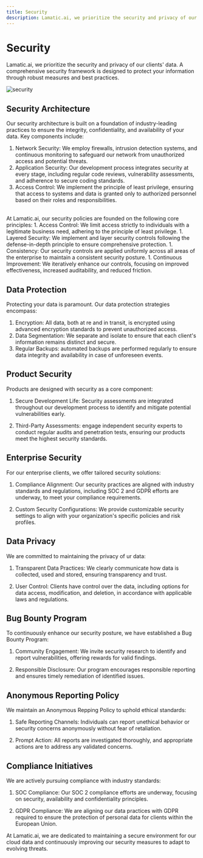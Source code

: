 ```yaml
---
title: Security
description: Lamatic.ai, we prioritize the security and privacy of our clients' data. 
---
```


# Security
Lamatic.ai, we prioritize the security and privacy of our clients' data. A comprehensive security framework is designed to protect your information through robust measures and best practices.


![security](./img/security.png)

## Security Architecture
Our security architecture is built on a foundation of industry-leading practices to ensure the integrity, confidentiality, and availability of your data. Key components include:
1. Network Security: We employ firewalls, intrusion detection systems, and continuous monitoring to safeguard our network from unauthorized access and potential threats.
1. Application Security: Our development process integrates security at every stage, including regular code reviews, vulnerability assessments, and adherence to secure coding standards.
1. Access Control: We implement the principle of least privilege, ensuring that access to systems and data is granted only to authorized personnel based on their roles and responsibilities.
<br/>
At Lamatic.ai, our security policies are founded on the following core principles:
1. Access Control: We limit access strictly to individuals with a legitimate business need, adhering to the principle of least privilege.
1. Layered Security: We implement and layer security controls following the defense-in-depth principle to ensure comprehensive protection.
1. Consistency: Our security controls are applied uniformly across all areas of the enterprise to maintain a consistent security posture.
1. Continuous Improvement: We iteratively enhance our controls, focusing on improved effectiveness, increased auditability, and reduced friction.

## Data Protection
Protecting your data is paramount. Our data protection strategies encompass:
1. Encryption: All data, both at re and in transit, is encrypted using advanced encryption standards to prevent unauthorized access.
1. Data Segmentation: We separate and isolate to ensure that each client's information remains distinct and secure.
1. Regular Backups: automated backups are performed regularly to ensure data integrity and availability in case of unforeseen events.

## Product Security
Products are designed with security as a core component:
1. Secure Development Life: Security assessments are integrated throughout our development process to identify and mitigate potential vulnerabilities early.

1. Third-Party Assessments: engage independent security experts to conduct regular audits and penetration tests, ensuring our products meet the highest security standards.

## Enterprise Security
For our enterprise clients, we offer tailored security solutions:
1. Compliance Alignment: Our security practices are aligned with industry standards and regulations, including SOC 2 and GDPR efforts are underway, to meet your compliance requirements.

1. Custom Security Configurations: We provide customizable security settings to align with your organization's specific policies and risk profiles.

## Data Privacy
We are committed to maintaining the privacy of ur data:
1. Transparent Data Practices: We clearly communicate how data is collected, used and stored, ensuring transparency and trust.

1. User Control: Clients have control over the data, including options for data access, modification, and deletion, in accordance with applicable laws and regulations.

## Bug Bounty Program
To continuously enhance our security posture, we have established a Bug Bounty Program:
1. Community Engagement: We invite security research to identify and report vulnerabilities, offering rewards for valid findings.

1. Responsible Disclosure: Our program encourages responsible reporting and ensures timely remediation of identified issues.

## Anonymous Reporting Policy
We maintain an Anonymous Repping Policy to uphold ethical standards:
1. Safe Reporting Channels: Individuals can report unethical behavior or security concerns anonymously without fear of retaliation.

1. Prompt Action: All reports are investigated thoroughly, and appropriate actions are to address any validated concerns.

## Compliance Initiatives
We are actively pursuing compliance with industry standards:
1. SOC Compliance: Our SOC 2 compliance efforts are underway, focusing on security, availability and confidentiality principles.


1. GDPR Compliance: We are aligning our data practices with GDPR required to ensure the protection of personal data for clients within the European Union.



At Lamatic.ai, we are dedicated to maintaining a secure environment for our cloud data and continuously improving our security measures to adapt to evolving threats.
